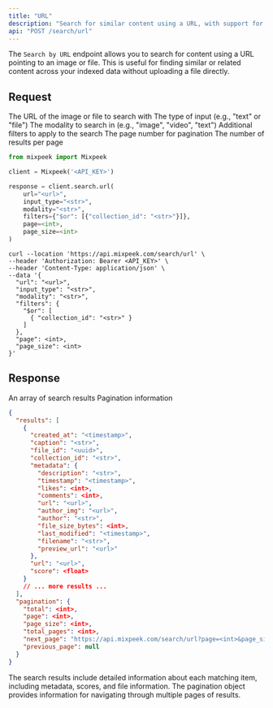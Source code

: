 ```yaml
---
title: "URL"
description: "Search for similar content using a URL, with support for various input types, modalities, and optional filters."
api: "POST /search/url"
---
```


The `Search by URL` endpoint allows you to search for content using a URL pointing to an image or file. This is useful for finding similar or related content across your indexed data without uploading a file directly.

## Request

<ParamField body="url" type="string" required>
  The URL of the image or file to search with
</ParamField>

<ParamField body="input_type" type="string" required>
  The type of input (e.g., "text" or "file")
</ParamField>

<ParamField body="modality" type="string" required>
  The modality to search in (e.g., "image", "video", "text")
</ParamField>

<ParamField body="filters" type="object" optional>
  Additional filters to apply to the search
</ParamField>

<ParamField body="page" type="integer" optional>
  The page number for pagination
</ParamField>

<ParamField body="page_size" type="integer" optional>
  The number of results per page
</ParamField>

<RequestExample>

```python Python
from mixpeek import Mixpeek

client = Mixpeek('<API_KEY>')

response = client.search.url(
    url="<url>",
    input_type="<str>",
    modality="<str>",
    filters={"$or": [{"collection_id": "<str>"}]},
    page=<int>,
    page_size=<int>
)
```

```shell Shell
curl --location 'https://api.mixpeek.com/search/url' \
--header 'Authorization: Bearer <API_KEY>' \
--header 'Content-Type: application/json' \
--data '{
  "url": "<url>",
  "input_type": "<str>",
  "modality": "<str>",
  "filters": {
    "$or": [
      { "collection_id": "<str>" }
    ]
  },
  "page": <int>,
  "page_size": <int>
}'
```

</RequestExample>

## Response

<ResponseField name="results" type="array">
  An array of search results
</ResponseField>

<ResponseField name="pagination" type="object">
  Pagination information
</ResponseField>

<ResponseExample>

```json Response
{
  "results": [
    {
      "created_at": "<timestamp>",
      "caption": "<str>",
      "file_id": "<uuid>",
      "collection_id": "<str>",
      "metadata": {
        "description": "<str>",
        "timestamp": "<timestamp>",
        "likes": <int>,
        "comments": <int>,
        "url": "<url>",
        "author_img": "<url>",
        "author": "<str>",
        "file_size_bytes": <int>,
        "last_modified": "<timestamp>",
        "filename": "<str>",
        "preview_url": "<url>"
      },
      "url": "<url>",
      "score": <float>
    }
    // ... more results ...
  ],
  "pagination": {
    "total": <int>,
    "page": <int>,
    "page_size": <int>,
    "total_pages": <int>,
    "next_page": "https://api.mixpeek.com/search/url?page=<int>&page_size=<int>",
    "previous_page": null
  }
}
```

</ResponseExample>

The search results include detailed information about each matching item, including metadata, scores, and file information. The pagination object provides information for navigating through multiple pages of results.
